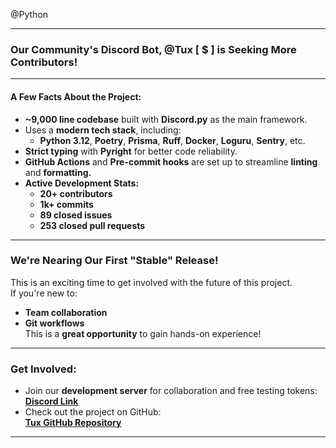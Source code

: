 @Python  

---

### **Our Community's Discord Bot, @Tux [ $ ] is Seeking More Contributors!**  

---

#### **A Few Facts About the Project:**  
- **~9,000 line codebase** built with **Discord.py** as the main framework.  
- Uses a **modern tech stack**, including:  
  - **Python 3.12**, **Poetry**, **Prisma**, **Ruff**, **Docker**, **Loguru**, **Sentry**, etc.  
- **Strict typing** with **Pyright** for better code reliability.  
- **GitHub Actions** and **Pre-commit hooks** are set up to streamline **linting** and **formatting.**  
- **Active Development Stats:**  
  - **20+ contributors**  
  - **1k+ commits**  
  - **89 closed issues**  
  - **253 closed pull requests**  

---

### **We're Nearing Our First "Stable" Release!**  
This is an exciting time to get involved with the future of this project.  
If you're new to:  
- **Team collaboration**  
- **Git workflows**  
This is a **great opportunity** to gain hands-on experience!  

---

### **Get Involved:**  
- Join our **development server** for collaboration and free testing tokens:  
  [**Discord Link**](https://discord.gg/gpmSjcjQxg)  
- Check out the project on GitHub:  
  [**Tux GitHub Repository**](https://github.com/allthingslinux/tux)  

---

